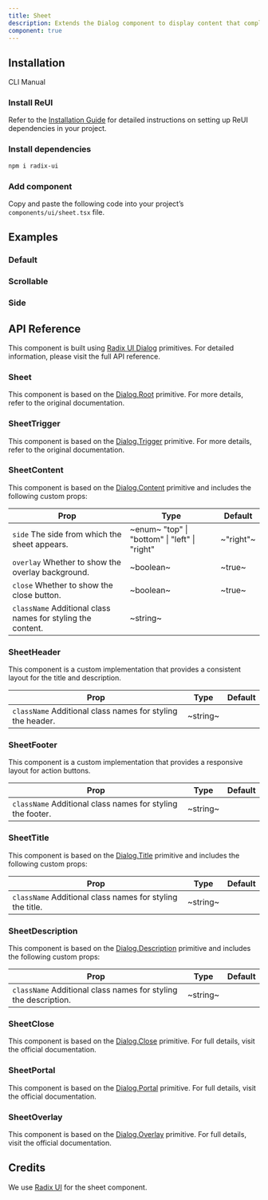 ```yaml
---
title: Sheet
description: Extends the Dialog component to display content that complements the main content of the screen.
component: true
---
```


## Installation

<Tabs defaultValue="cli">

<TabsList>
  <TabsTrigger value="cli">CLI</TabsTrigger>
  <TabsTrigger value="manual">Manual</TabsTrigger>
</TabsList>

<TabsContent value="cli">
  <CliCommands name="sheet" />
</TabsContent>

<TabsContent value="manual">    
<Steps>

### Install ReUI

Refer to the [Installation Guide](/docs/installation) for detailed instructions on setting up ReUI dependencies in your project.

### Install dependencies

```bash
npm i radix-ui
```

### Add component

Copy and paste the following code into your project’s `components/ui/sheet.tsx` file.

<ComponentPreview name="sheet" />

</Steps>

</TabsContent>

</Tabs>

## Examples

### Default

<ExamplePreview path="sheet/default" />

### Scrollable

<ExamplePreview path="sheet/scrollable" />

### Side

<ExamplePreview path="sheet/side" />

## API Reference

This component is built using [Radix UI Dialog](https://www.radix-ui.com/primitives/docs/components/dialog) primitives. For detailed information, please visit the full API reference.

### Sheet

This component is based on the [Dialog.Root](https://www.radix-ui.com/primitives/docs/components/dialog#root) primitive. For more details, refer to the original documentation.

### SheetTrigger

This component is based on the [Dialog.Trigger](https://www.radix-ui.com/primitives/docs/components/dialog#trigger) primitive. For more details, refer to the original documentation.

### SheetContent

This component is based on the [Dialog.Content](https://www.radix-ui.com/primitives/docs/components/dialog#content) primitive and includes the following custom props:

| **Prop**                                                                               | **Type**                                                                   | **Default** |
| -------------------------------------------------------------------------------------- | -------------------------------------------------------------------------- | ----------- |
| `side` <PopoverInfo>The side from which the sheet appears.</PopoverInfo>               | ~enum~ <PopoverInfo> "top" \| "bottom" \| "left" \| "right" </PopoverInfo> | ~"right"~   |
| `overlay` <PopoverInfo>Whether to show the overlay background.</PopoverInfo>           | ~boolean~                                                                  | ~true~      |
| `close` <PopoverInfo>Whether to show the close button.</PopoverInfo>                   | ~boolean~                                                                  | ~true~      |
| `className` <PopoverInfo>Additional class names for styling the content.</PopoverInfo> | ~string~                                                                   | <Na/>       |

### SheetHeader

This component is a custom implementation that provides a consistent layout for the title and description.

| **Prop**                                                                              | **Type** | **Default** |
| ------------------------------------------------------------------------------------- | -------- | ----------- |
| `className` <PopoverInfo>Additional class names for styling the header.</PopoverInfo> | ~string~ | <Na/>       |

### SheetFooter

This component is a custom implementation that provides a responsive layout for action buttons.

| **Prop**                                                                              | **Type** | **Default** |
| ------------------------------------------------------------------------------------- | -------- | ----------- |
| `className` <PopoverInfo>Additional class names for styling the footer.</PopoverInfo> | ~string~ | <Na/>       |

### SheetTitle

This component is based on the [Dialog.Title](https://www.radix-ui.com/primitives/docs/components/dialog#title) primitive and includes the following custom props:

| **Prop**                                                                             | **Type** | **Default** |
| ------------------------------------------------------------------------------------ | -------- | ----------- |
| `className` <PopoverInfo>Additional class names for styling the title.</PopoverInfo> | ~string~ | <Na/>       |

### SheetDescription

This component is based on the [Dialog.Description](https://www.radix-ui.com/primitives/docs/components/dialog#description) primitive and includes the following custom props:

| **Prop**                                                                                   | **Type** | **Default** |
| ------------------------------------------------------------------------------------------ | -------- | ----------- |
| `className` <PopoverInfo>Additional class names for styling the description.</PopoverInfo> | ~string~ | <Na/>       |

### SheetClose

This component is based on the [Dialog.Close](https://www.radix-ui.com/primitives/docs/components/dialog#close) primitive. For full details, visit the official documentation.

### SheetPortal

This component is based on the [Dialog.Portal](https://www.radix-ui.com/primitives/docs/components/dialog#portal) primitive. For full details, visit the official documentation.

### SheetOverlay

This component is based on the [Dialog.Overlay](https://www.radix-ui.com/primitives/docs/components/dialog#overlay) primitive. For full details, visit the official documentation.

## Credits

We use [Radix UI](https://www.radix-ui.com/primitives/docs/components/dialog) for the sheet component.
